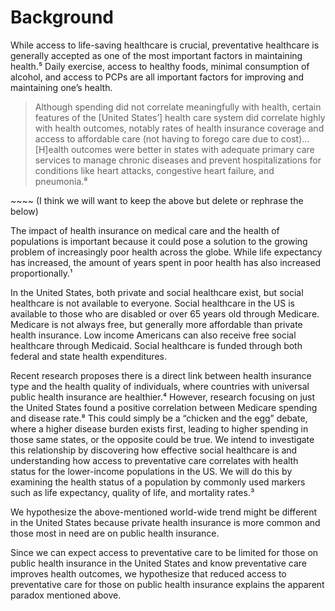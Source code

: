 # Background
While access to life-saving healthcare is crucial, preventative healthcare is generally accepted as one of the most important factors in maintaining health.⁵ Daily exercise, access to healthy foods, minimal consumption of alcohol, and access to PCPs are all important factors for improving and maintaining one’s health. 

> Although spending did not correlate meaningfully with health, certain features of the [United States’] health care system did correlate highly with health outcomes, notably rates of health insurance coverage and access to affordable care (not having to forego care due to cost)... [H]ealth outcomes were better in states with adequate primary care services to manage chronic diseases and prevent hospitalizations for conditions like heart attacks, congestive heart failure, and pneumonia.⁸



~~~~ (I think we will want to keep the above but delete or rephrase the below) 

The impact of health insurance on medical care and the health of populations is important because it could pose a solution to the growing problem of increasingly poor health across the globe. While life expectancy has increased, the amount of years spent in poor health has also increased proportionally.¹

In the United States, both private and social healthcare exist, but social healthcare is not available to everyone. Social healthcare in the US is available to those who are disabled or over 65 years old through Medicare. Medicare is not always free, but generally more affordable than private health insurance. Low income Americans can also receive free social healthcare through Medicaid. Social healthcare is funded through both federal and state health expenditures. 

Recent research proposes there is a direct link between health insurance type and the health quality of individuals, where countries with universal public health insurance are healthier.⁴ However, research focusing on just the United States found a positive correlation between Medicare spending and disease rate.⁸ This could simply be a “chicken and the egg” debate, where a higher disease burden exists first, leading to higher spending in those same states, or the opposite could be true. We intend to investigate this relationship by discovering how effective social healthcare is and understanding how access to preventative care correlates with health status for the lower-income populations in the US. We will do this by examining the health status of a population by commonly used markers such as life expectancy, quality of life, and mortality rates.³

We hypothesize the above-mentioned world-wide trend might be different in the United States because private health insurance is more common and those most in need are on public health insurance. 



Since we can expect access to preventative care to be limited for those on public health insurance in the United States and know preventative care improves health outcomes, we hypothesize that reduced access to preventative care for those on public health insurance explains the apparent paradox mentioned above. 
